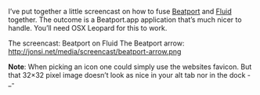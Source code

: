 
<Post title="How I use Beatport on a Mac" date="August 16, 2008">

I’ve put together a little screencast on how to fuse [Beatport](https://www.beatport.com/) and
[Fluid](http://fluidapp.com/) together. The outcome is a Beatport.app application that’s much nicer
to handle. You’ll need OSX Leopard for this to work.

<!-- Todo: add links -->
The screencast: Beatport on Fluid
The Beatport arrow: http://jonsi.net/media/screencast/beatport-arrow.png

**Note**: When picking an icon one could simply use the websites favicon. But that 32×32 pixel
image doesn’t look as nice in your alt tab nor in the dock -_-

</Post>